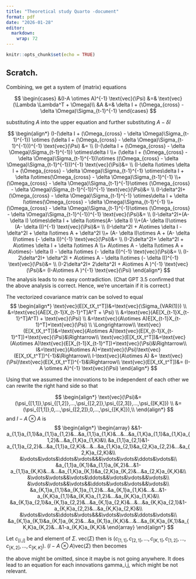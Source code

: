 ```yaml
---
title: "Theoretical study Quarto -document"
format: pdf
date: "2026-01-28"
editor: 
  markdown: 
    wrap: 72
---
```


```r
knitr::opts_chunk$set(echo = TRUE)
```

## Scratch.

Combining, we get a system of (matrix) equations

$$ 
\begin{cases} &(I-A \otimes A)^{-1} \text{vec}(\Psi) &=& \text{vec}(\Lambda \Lambda^T + \Omega)\\ &A &=& \delta I + (\Omega_{cross} - \delta \Omega)\Sigma_{t-1}^{-1} \end{cases} 
$$

substituting $A$ into the upper equation and further substituting
$A-\delta I$

$$ 
\begin{align*} (I-(\delta I + (\Omega_{cross} - \delta \Omega)\Sigma_{t-1}^{-1}) \otimes (\delta I + (\Omega_{cross} - \delta \Omega)\Sigma_{t-1}^{-1}))^{-1} \text{vec}(\Psi) &=  \\  (I-(\delta I + (\Omega_{cross} - \delta \Omega)\Sigma_{t-1}^{-1}) \otimes\delta I \\+ (\delta I + (\Omega_{cross} - \delta \Omega)\Sigma_{t-1}^{-1})\otimes ((\Omega_{cross} - \delta \Omega)\Sigma_{t-1}^{-1}))^{-1} \text{vec}(\Psi)&= \\ (I-\delta I\otimes \delta I + (\Omega_{cross} - \delta \Omega)\Sigma_{t-1}^{-1} \otimes\delta I + \delta I\otimes(\Omega_{cross} - \delta \Omega)\Sigma_{t-1}^{-1} \\+   (\Omega_{cross} - \delta \Omega)\Sigma_{t-1}^{-1}\otimes (\Omega_{cross} - \delta \Omega)\Sigma_{t-1}^{-1})^{-1} \text{vec}(\Psi)&= \\ (I-\delta^2I+(\Omega_{cross} - \delta \Omega)\Sigma_{t-1}^{-1} \otimes\delta I + \delta I\otimes(\Omega_{cross} - \delta \Omega)\Sigma_{t-1}^{-1} \\+(\Omega_{cross} - \delta \Omega)\Sigma_{t-1}^{-1}\otimes (\Omega_{cross} - \delta \Omega)\Sigma_{t-1}^{-1})^{-1} \text{vec}(\Psi)&= \\ (I-\delta^2I+(A- \delta I) \otimes\delta I + \delta I\otimes(A- \delta I) \\+(A- \delta I)\otimes (A- \delta I))^{-1} \text{vec}(\Psi)&= \\ (I-\delta^2I + A\otimes \delta I - \delta^2I + \delta I\otimes A + \delta^2I \\+ (A- \delta I)\otimes A + (A- \delta I)\otimes (- \delta I))^{-1} \text{vec}(\Psi)&= \\ (I-2\delta^2I+ \delta^2I + A\otimes \delta I + \delta I\otimes A  \\+ A\otimes A - \delta I\otimes A + A\otimes(- \delta I) - \delta I\otimes (- \delta I))^{-1} \text{vec}(\Psi)&= \\ (I-2\delta^2I+ \delta^2I   + A\otimes A   - \delta I\otimes (- \delta I))^{-1} \text{vec}(\Psi)&= \\ (I-2\delta^2I+ 2\delta^2I   + A\otimes A  )^{-1} \text{vec}(\Psi)&= (I-A\otimes A  )^{-1} \text{vec}(\Psi) \end{align*} 
$$
The analysis leads to no easy contradiction. (Chat GPT 3.5 confirmed that the above analysis is correct. Hence, we're uncertain if it is correct.) 

The vectorized covariance matrix can be solved to equal
$$
\begin{align*}
\text{vec}(E[X_tX_t^T])&=\text{vec}(\Sigma_{VAR(1)}) \\
&=\text{vec}(AE[X_{t-1}X_{t-1}^T]A^T + \Psi) \\
&=\text{vec}(AE[X_{t-1}X_{t-1}^T]A^T) + \text{vec}(\Psi) \\
&=\text{vec}(A\otimes A)E[X_{t-1}X_{t-1}^T]+\text{vec}(\Psi) \\
\Longrightarrow\\
\text{vec}(E[X_tX_t^T])&=\text{vec}(A\otimes A)\text{vec}(E[X_{t-1}X_{t-1}^T])+\text{vec}(\Psi)&\Rightarrow\\
\text{vec}(E[X_tX_t^T])&=\text{vec}(A\otimes A)\text{vec}(E[X_{t-1}X_{t-1}^T])+\text{vec}(\Psi)&\Rightarrow\\
I&=\text{vec}(A\otimes A)+\text{vec}(\Psi)\text{vec}(E[X_tX_t^T])^{-1}&\Rightarrow\\
I-\text{vec}(A\otimes A) &= \text{vec}(\Psi)\text{vec}(E[X_tX_t^T])^{-1}&\Rightarrow\\
\text{vec}(E[X_tX_t^T])&= (I-A \otimes A)^{-1} \text{vec}(\Psi)
\end{align*}
$$

Using that we assumed the innovations to be independent of each other we can rewrite the right hand side so that

$$
\begin{align*}
\text{vec}(\Psi)&=(\psi_{[1,1]},\psi_{[1,2]},...,\psi_{[2,2]},\psi_{[2,3]},...,\psi_{[K,K]})
\\
&=(\psi_{[1,1]},0,...,\psi_{[2,2]},0,...,\psi_{[K,K]}),\\
\end{align*}
$$ and $I-A \otimes A$ is 
$$
\begin{align*}
\begin{array}
&&1-a_{1,1}a_{1,1}&a_{1,1}a_{1,2}&...&a_{1,1}a_{1,K}&...&...&a_{1,K}a_{1,1}&a_{1,K}a_{1,2}&...&a_{1,K}a_{1,K}&\\
&a_{1,1}a_{2,1}&1-a_{1,1}a_{2,2}&...&a_{1,1}a_{2,K}&...&...&a_{1,K}a_{2,1}&a_{2,K}a_{2,2}&...&a_{2,K}a_{2,K}&\\
&\vdots&\vdots&\ddots&\vdots&&&\vdots&\vdots&\ddots&\vdots&\\
&a_{1,1}a_{K,1}&a_{1,1}a_{K,2}&...&1-a_{1,1}a_{K,K}&...&...&a_{1,K}a_{K,1}&a_{2,K}a_{K,2}&...&a_{2,K}a_{K,K}&\\
&\vdots&\vdots&&\vdots&\ddots&&\vdots&\vdots&&\vdots&\\
&\vdots&\vdots&&\vdots&&\ddots&\vdots&\vdots&&\vdots&\\
&a_{K,1}a_{1,1}&a_{K,1}a_{1,2}&...&a_{K,1}a_{1,K}&...&...&1-a_{K,K}a_{1,1}&a_{K,K}a_{1,2}&...&a_{K,K}a_{1,K}&\\
&a_{K,1}a_{2,1}&a_{K,1}a_{2,2}&...&a_{K,1}a_{2,K}&...&...&a_{K,K}a_{2,1}&1-a_{K,K}a_{2,2}&...&a_{K,K}a_{2,K}&\\
&\vdots&\vdots&\ddots&\vdots&&&\vdots&\vdots&\ddots&\vdots&\\
&a_{K,1}a_{K,1}&a_{K,1}a_{K,2}&...&a_{K,1}a_{K,K}&...&...&a_{K,K}a_{K,1}&a_{K,K}a_{K,2}&...&1-a_{K,K}a_{K,K}&
\end{array}
\end{align*}
$$

Let $c_{[i,j]}$ be and element of $\Sigma$. $\text{vec}(\Sigma)$ then is $(c_{[1,1]},c_{[2,1]},...,c_{[K,1]},c_{[1,2]},...,c_{[K,2]},...,c_{[K,K]})$. $(I-A\otimes A) \text{vec}(\Sigma)$ then becomes

the above might be omitted, since it maybe is not going anywhere. It does lead to an equation for each innovations gamma_i,j, which might be not relevant.